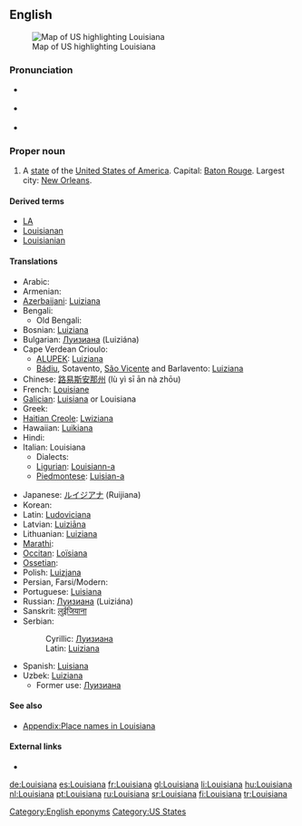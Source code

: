 ==English==
[[Image:Map of USA highlighting Louisiana.png|thumb|right|Map of US highlighting Louisiana]]

===Pronunciation===
* {{a|GenAm}} {{IPA|/luːˌiːziːˈænə/}}
*: {{audio|en-us-Louisiana.ogg|Audio (GenAm)}}
* {{a|Southern US}} {{IPA|/luːziːˈænə/}}
*: {{audio|en-us-Louisiana-2.ogg|Audio (Southern US)}}
* {{rhymes|ænə}}

===Proper noun===
{{en-proper noun}}

# A [[state]] of the [[United States of America]]. Capital: [[Baton Rouge]]. Largest city: [[New Orleans]].

====Derived terms====
* [[LA]]
* [[Louisianan]]
* [[Louisianian]]

====Translations====
{{trans-top|US state}}
* Arabic: {{t-|ar|لويزيانا|ch=Ar}}
* Armenian: {{t-|hy|Լուիզիանա|tr=Luyiziana|ch=Arm}}
* [[Azerbaijani]]: [[Luiziana#Azerbaijani|Luiziana]]
* Bengali: {{t-|bn|লুইজিয়ানা|ch=Beng}}
** Old Bengali: {{t-|bpy|লুইসিয়ানা|ch=Beng}}
* Bosnian: [[Luiziana#Bosnian|Luiziana]] {{f}}
* Bulgarian: [[Луизиана]] (Luiziána) {{f}}
* Cape Verdean Crioulo:
** [[ALUPEK]]: [[Luiziana#Cape Verdean Crioulo|Luiziana]]
** [[Bádiu]], Sotavento, [[São Vicente]] and Barlavento: [[Luiziana#Cape Verdean Crioulo|Luiziana]]
* Chinese: [[路易斯安那州]] (lù yì sī ān nà zhōu)
* French: [[Louisiane]] {{f}}
* [[Galician]]: [[Luisiana]] or Louisiana {{f}}
* Greek: {{t-|el|Λουιζιάνα|tr-Louiziana}}
* [[Haitian Creole]]: [[Lwiziana]] {{f}}
* Hawaiian: [[Luikiana]]
* Hindi: {{t-|hi|लुईज़ियाना|ch=Hi}}
* Italian: Louisiana
** Dialects:
** [[Ligurian]]: [[Louisiann-a]]
** [[Piedmontese]]: [[Luisian-a]]
{{trans-mid}}
* Japanese: [[ルイジアナ]] (Ruijiana)
* Korean: {{t-|ko|루이지애나 주|tr=Luisiana chu}}
* Latin: [[Ludoviciana]] {{f}}
* Latvian: [[Luiziāna]]
* Lithuanian: [[Luiziana]]
* [[Marathi]]: {{t-|mr|लुईझियाना}}
* [[Occitan]]: [[Loïsiana]]
* [[Ossetian]]: {{t-|os|Луизианæ|tr=[[Luizianae]]|ch=Cyrl}}
* Polish: [[Luizjana]] {{f}}
* Persian, Farsi/Modern: {{t-|fa|لوئیزیانا}}
* Portuguese: [[Luisiana]] {{f}}
* Russian: [[Луизиана#Russian|Луизиана]] (Luiziána) {{f}}
* Sanskrit: [[लुईजियाना]]
* Serbian:
*: Cyrillic: [[Луизиана#Serbian|Луизиана]] {{f}}
*: Latin: [[Luiziana#Serbian|Luiziana]] {{f}}
* Spanish: [[Luisiana]]
* Uzbek: [[Luiziana]]
** Former use: [[Луизиана]]
{{trans-bottom}}

====See also====
*[[Appendix:Place names in Louisiana]]

====External links====
* {{pedialite}}

[[Category:English eponyms]]
[[Category:US States]]

[[de:Louisiana]]
[[es:Louisiana]]
[[fr:Louisiana]]
[[gl:Louisiana]]
[[li:Louisiana]]
[[hu:Louisiana]]
[[nl:Louisiana]]
[[pt:Louisiana]]
[[ru:Louisiana]]
[[sr:Louisiana]]
[[fi:Louisiana]]
[[tr:Louisiana]]